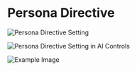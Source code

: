 # Persona Directive

![Persona Directive Setting](/images/personadirective1.png)

![Persona Directive Setting in AI Controls](/images/personadirective2.png)

![Example Image](/images/personadirective3.png)

